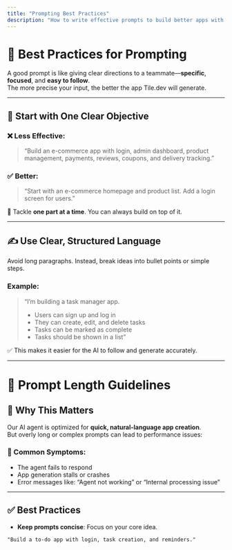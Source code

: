 ```yaml
---
title: "Prompting Best Practices"
description: "How to write effective prompts to build better apps with Tile.dev"
---
```


# 🧠 Best Practices for Prompting

A good prompt is like giving clear directions to a teammate—**specific**, **focused**, and **easy to follow**.  
The more precise your input, the better the app Tile.dev will generate.

---

## 🎯 Start with One Clear Objective

### ❌ Less Effective:

> “Build an e-commerce app with login, admin dashboard, product management, payments, reviews, coupons, and delivery tracking.”

### ✅ Better:

> “Start with an e-commerce homepage and product list. Add a login screen for users.”

🧩 Tackle **one part at a time**. You can always build on top of it.

---

## ✍️ Use Clear, Structured Language

Avoid long paragraphs. Instead, break ideas into bullet points or simple steps.

### Example:

> “I’m building a task manager app.
>
> - Users can sign up and log in  
> - They can create, edit, and delete tasks  
> - Tasks can be marked as complete  
> - Tasks should be shown in a list”

✅ This makes it easier for the AI to follow and generate accurately.

---

# 📏 Prompt Length Guidelines

## 🧐 Why This Matters

Our AI agent is optimized for **quick, natural-language app creation**.  
But overly long or complex prompts can lead to performance issues:

### 🚨 Common Symptoms:

- The agent fails to respond  
- App generation stalls or crashes  
- Error messages like: “Agent not working” or “Internal processing issue”

---

## ✅ Best Practices

- **Keep prompts concise**: Focus on your core idea.

```prompt
"Build a to-do app with login, task creation, and reminders."
